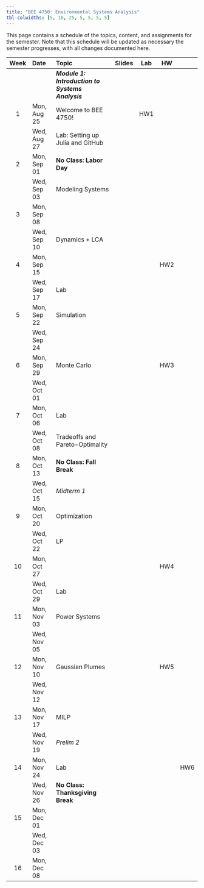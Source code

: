 ```yaml
---
title: "BEE 4750: Environmental Systems Analysis"
tbl-colwidths: [5, 10, 25, 5, 5, 5, 5]
---
```


This page contains a schedule of the topics, content, and assignments for the semester.
Note that this schedule will be updated as necessary the semester progresses, with all changes documented here.

::: column-screen-inset-right
| Week | Date        | Topic | Slides | Lab | HW | 
:-----:|:------------|:------|:------:|:--:|:---:|:--:|
| | | ***Module 1: Introduction to Systems Analysis*** | | | | |
| 1    | Mon, Aug 25 | Welcome to BEE 4750! |  | HW1 |  
|      | Wed, Aug 27 | Lab: Setting up Julia and GitHub |  | | |
| 2    | Mon, Sep 01 | **No Class: Labor Day** |  | | | |
|      | Wed, Sep 03 | Modeling Systems | | | | 
| 3    | Mon, Sep 08 |  | | |  | 
|      | Wed, Sep 10 | Dynamics + LCA | | | | 
|  4   | Mon, Sep 15 | | | | HW2 | 
|      | Wed, Sep 17 | Lab | | | | 
|  5    | Mon, Sep 22 | Simulation | | | | 
|   | Wed, Sep 24 | | | | | 
|  6  | Mon, Sep 29 | Monte Carlo | | | HW3 | 
|    | Wed, Oct 01 |  | | | | 
|  7   | Mon, Oct 06 | Lab  | | | | 
|      | Wed, Oct 08 | Tradeoffs and Pareto-Optimality | | | | 
|  8  | Mon, Oct 13 | **No Class: Fall Break** |  | |  |
|   | Wed, Oct 15 | *Midterm 1*  | | | | 
|  9 | Mon, Oct 20 | Optimization | | | | 
|    | Wed, Oct 22 | LP | | | | 
|  10  | Mon, Oct 27 |  | | | HW4 | 
|     | Wed, Oct 29 | Lab  | | | | 
|  11  | Mon, Nov 03 | Power Systems | | | | 
|    | Wed, Nov 05 |  | | | | 
| 12    | Mon, Nov 10 | Gaussian Plumes  | | | HW5 | 
|    | Wed, Nov 12 |  | | | | 
| 13   | Mon, Nov 17 | MILP | | | | 
|    | Wed, Nov 19 | *Prelim 2* | |  | | |
|  14  | Mon, Nov 24 | Lab |  |  |    | HW6  |
|     | Wed, Nov 26 | **No Class: Thanksgiving Break** | | | | 
| 15 | Mon, Dec 01 |  | | | | 
|    | Wed, Dec 03 |  | |  | | 
|  16 | Mon, Dec 08 | | | | |  
:::
